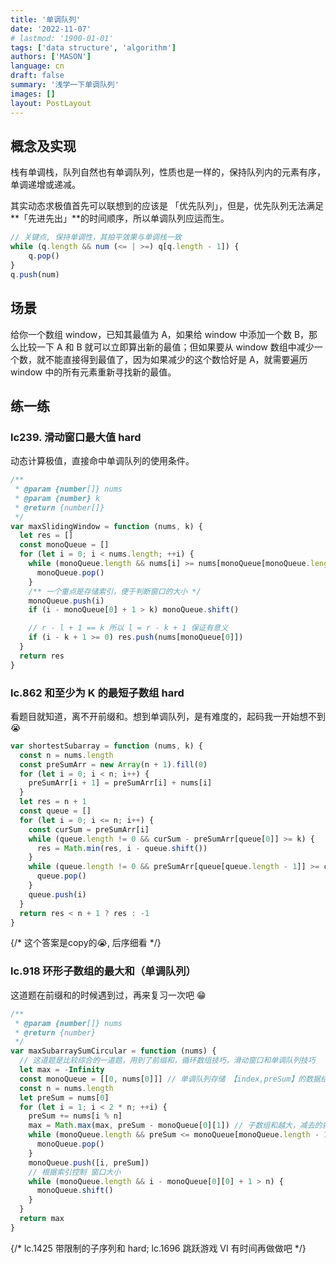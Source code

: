 ```yaml
---
title: '单调队列'
date: '2022-11-07'
# lastmod: '1900-01-01'
tags: ['data structure', 'algorithm']
authors: ['MASON']
language: cn
draft: false
summary: '浅学一下单调队列'
images: []
layout: PostLayout
---
```


## 概念及实现

栈有单调栈，队列自然也有单调队列，性质也是一样的，保持队列内的元素有序，单调递增或递减。

其实动态求极值首先可以联想到的应该是 「优先队列」，但是，优先队列无法满足**「先进先出」**的时间顺序，所以单调队列应运而生。

```js
// 关键点, 保持单调性，其拍平效果与单调栈一致
while (q.length && num (<= | >=) q[q.length - 1]) {
    q.pop()
}
q.push(num)
```

## 场景

给你一个数组 window，已知其最值为 A，如果给 window 中添加一个数 B，那么比较一下 A 和 B 就可以立即算出新的最值；但如果要从 window 数组中减少一个数，就不能直接得到最值了，因为如果减少的这个数恰好是 A，就需要遍历 window 中的所有元素重新寻找新的最值。

## 练一练

### lc239. 滑动窗口最大值 hard

动态计算极值，直接命中单调队列的使用条件。

```js
/**
 * @param {number[]} nums
 * @param {number} k
 * @return {number[]}
 */
var maxSlidingWindow = function (nums, k) {
  let res = []
  const monoQueue = []
  for (let i = 0; i < nums.length; ++i) {
    while (monoQueue.length && nums[i] >= nums[monoQueue[monoQueue.length - 1]]) {
      monoQueue.pop()
    }
    /** 一个重点是存储索引，便于判断窗口的大小 */
    monoQueue.push(i)
    if (i - monoQueue[0] + 1 > k) monoQueue.shift()

    // r - l + 1 == k 所以 l = r - k + 1 保证有意义
    if (i - k + 1 >= 0) res.push(nums[monoQueue[0]])
  }
  return res
}
```

### lc.862 和至少为 K 的最短子数组 hard

看题目就知道，离不开前缀和。想到单调队列，是有难度的，起码我一开始想不到 😭

```js
var shortestSubarray = function (nums, k) {
  const n = nums.length
  const preSumArr = new Array(n + 1).fill(0)
  for (let i = 0; i < n; i++) {
    preSumArr[i + 1] = preSumArr[i] + nums[i]
  }
  let res = n + 1
  const queue = []
  for (let i = 0; i <= n; i++) {
    const curSum = preSumArr[i]
    while (queue.length != 0 && curSum - preSumArr[queue[0]] >= k) {
      res = Math.min(res, i - queue.shift())
    }
    while (queue.length != 0 && preSumArr[queue[queue.length - 1]] >= curSum) {
      queue.pop()
    }
    queue.push(i)
  }
  return res < n + 1 ? res : -1
}
```
{/* 这个答案是copy的😭, 后序细看 */}

### lc.918 环形子数组的最大和（单调队列）

这道题在前缀和的时候遇到过，再来复习一次吧 😁

```js
/**
 * @param {number[]} nums
 * @return {number}
 */
var maxSubarraySumCircular = function (nums) {
  // 这道题是比较综合的一道题，用到了前缀和，循环数组技巧，滑动窗口和单调队列技巧
  let max = -Infinity
  const monoQueue = [[0, nums[0]]] // 单调队列存储 【index,preSum】的数据结构
  const n = nums.length
  let preSum = nums[0]
  for (let i = 1; i < 2 * n; ++i) {
    preSum += nums[i % n]
    max = Math.max(max, preSum - monoQueue[0][1]) // 子数组和越大，减去的就应该越小
    while (monoQueue.length && preSum <= monoQueue[monoQueue.length - 1][1]) {
      monoQueue.pop()
    }
    monoQueue.push([i, preSum])
    // 根据索引控制 窗口大小
    while (monoQueue.length && i - monoQueue[0][0] + 1 > n) {
      monoQueue.shift()
    }
  }
  return max
}
```

{/* lc.1425 带限制的子序列和 hard; lc.1696 跳跃游戏 VI  有时间再做做吧 */}